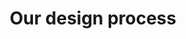 ---
title: "Our design process"
shape: 
  light: "/assets/imgs/shape/img-s-48.png"
  dark: "/assets/imgs/shape/img-s-48-light.png"
process_list: 
  - serial_no: 1
    icon: 
      light: "/assets/imgs/icon/icon-s-16-light.png"
      dark: "/assets/imgs/icon/icon-s-16.png"
    title: "Empathize – Understand user needs and language challenges"

  - serial_no: 2
    icon: 
      light: "/assets/imgs/icon/icon-s-17-light.png"
      dark: "/assets/imgs/icon/icon-s-17.png"
    title: "Ideate – Create solutions for seamless multilingual communication."

  - serial_no: 3
    icon: 
      light: "/assets/imgs/icon/icon-s-18-light.png"
      dark: "/assets/imgs/icon/icon-s-18.png"
    title: "Deliver – Build and refine features for effortless translation."

  - serial_no: 4
    icon: 
      light: "/assets/imgs/icon/icon-s-19-light.png"
      dark: "/assets/imgs/icon/icon-s-19.png"
    title: "Evaluation & Testing"

  - serial_no: 5
    icon: 
      light: "/assets/imgs/icon/icon-s-17-light.png"
      dark: "/assets/imgs/icon/icon-s-17.png"
    title: "Define Problems"

  - serial_no: 6
    icon: 
      light: "/assets/imgs/icon/icon-s-18-light.png"
      dark: "/assets/imgs/icon/icon-s-18.png"
    title: "Design and Prototype"
      
---